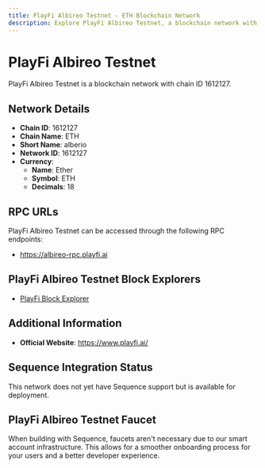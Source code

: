 ```yaml
--- 
title: PlayFi Albireo Testnet - ETH Blockchain Network
description: Explore PlayFi Albireo Testnet, a blockchain network with chain ID 1612127. Learn about its native currency, Ether, and how to interact with the network.
---
```


# PlayFi Albireo Testnet

PlayFi Albireo Testnet is a blockchain network with chain ID 1612127.

## Network Details

- **Chain ID**: 1612127
- **Chain Name**: ETH
- **Short Name**: alberio
- **Network ID**: 1612127
- **Currency**: 
  - **Name**: Ether
  - **Symbol**: ETH
  - **Decimals**: 18

## RPC URLs

PlayFi Albireo Testnet can be accessed through the following RPC endpoints:

- https://albireo-rpc.playfi.ai

## PlayFi Albireo Testnet Block Explorers

- [PlayFi Block Explorer](https://albireo-explorer.playfi.ai)

## Additional Information

- **Official Website**: https://www.playfi.ai/

## Sequence Integration Status

This network does not yet have Sequence support but is available for deployment.

## PlayFi Albireo Testnet Faucet

When building with Sequence, faucets aren't necessary due to our smart account infrastructure. This allows for a smoother onboarding process for your users and a better developer experience.
